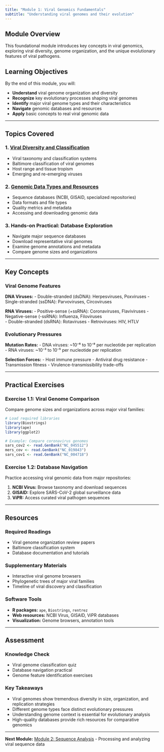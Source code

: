 ```yaml
---
title: "Module 1: Viral Genomics Fundamentals"
subtitle: "Understanding viral genomes and their evolution"
---
```


## Module Overview

This foundational module introduces key concepts in viral genomics, exploring viral diversity, genome organization, and the unique evolutionary features of viral pathogens.

## Learning Objectives

By the end of this module, you will:

- **Understand** viral genome organization and diversity
- **Recognize** key evolutionary processes shaping viral genomes
- **Identify** major viral genome types and their characteristics
- **Navigate** genomic databases and resources
- **Apply** basic concepts to real viral genomic data

---

## Topics Covered

### 1. [Viral Diversity and Classification](viral-diversity.qmd)
- Viral taxonomy and classification systems
- Baltimore classification of viral genomes
- Host range and tissue tropism
- Emerging and re-emerging viruses

### 2. [Genomic Data Types and Resources](genomic-data.qmd)  
- Sequence databases (NCBI, GISAID, specialized repositories)
- Data formats and file types
- Quality metrics and metadata
- Accessing and downloading genomic data

### 3. **Hands-on Practical: Database Exploration**
- Navigate major sequence databases
- Download representative viral genomes
- Examine genome annotations and metadata
- Compare genome sizes and organizations

---

## Key Concepts

:::{.callout-important}
### Viral Genome Features

**DNA Viruses:**
- Double-stranded (dsDNA): Herpesviruses, Poxviruses
- Single-stranded (ssDNA): Parvoviruses, Circoviruses

**RNA Viruses:**
- Positive-sense (+ssRNA): Coronaviruses, Flaviviruses
- Negative-sense (-ssRNA): Influenza, Filoviruses  
- Double-stranded (dsRNA): Rotaviruses
- Retroviruses: HIV, HTLV
:::

:::{.callout-note}
### Evolutionary Pressures

**Mutation Rates:**
- DNA viruses: ~10⁻⁶ to 10⁻⁸ per nucleotide per replication
- RNA viruses: ~10⁻³ to 10⁻⁵ per nucleotide per replication

**Selection Forces:**
- Host immune pressure
- Antiviral drug resistance
- Transmission fitness
- Virulence-transmissibility trade-offs
:::

---

## Practical Exercises

### Exercise 1.1: Viral Genome Comparison
Compare genome sizes and organizations across major viral families:

```r
# Load required libraries
library(Biostrings)
library(ape)
library(ggplot2)

# Example: Compare coronavirus genomes
sars_cov2 <- read.GenBank("NC_045512")
mers_cov <- read.GenBank("NC_019843")
sars_cov1 <- read.GenBank("NC_004718")
```

### Exercise 1.2: Database Navigation
Practice accessing viral genomic data from major repositories:

1. **NCBI Virus:** Browse taxonomy and download sequences
2. **GISAID:** Explore SARS-CoV-2 global surveillance data
3. **ViPR:** Access curated viral pathogen sequences

---

## Resources

### Required Readings
- Viral genome organization review papers
- Baltimore classification system
- Database documentation and tutorials

### Supplementary Materials
- Interactive viral genome browsers
- Phylogenetic trees of major viral families
- Timeline of viral discovery and classification

### Software Tools
- **R packages:** `ape`, `Biostrings`, `rentrez`
- **Web resources:** NCBI Virus, GISAID, ViPR databases
- **Visualization:** Genome browsers, annotation tools

---

## Assessment

### Knowledge Check
- Viral genome classification quiz
- Database navigation practical
- Genome feature identification exercises

### Key Takeaways
- Viral genomes show tremendous diversity in size, organization, and replication strategies
- Different genome types face distinct evolutionary pressures
- Understanding genome context is essential for evolutionary analysis
- High-quality databases provide rich resources for comparative genomics

---

**Next Module:** [Module 2: Sequence Analysis](../module-2/index.qmd) - Processing and analyzing viral sequence data